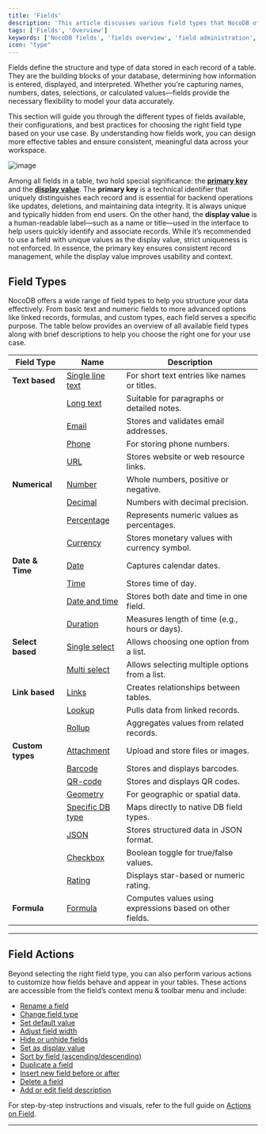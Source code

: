 ```yaml
---
title: 'Fields'
description: 'This article discusses various field types that NocoDB offers.'
tags: ['Fields', 'Overview']
keywords: ['NocoDB fields', 'fields overview', 'field administration', 'field organization']
icon: "type"
---
```


Fields define the structure and type of data stored in each record of a table. They are the building blocks of your database, determining how information is entered, displayed, and interpreted. Whether you're capturing names, numbers, dates, selections, or calculated values—fields provide the necessary flexibility to model your data accurately.

This section will guide you through the different types of fields available, their configurations, and best practices for choosing the right field type based on your use case. By understanding how fields work, you can design more effective tables and ensure consistent, meaningful data across your workspace.

![image](/img/v2/fields/fields-intro.png)

Among all fields in a table, two hold special significance: the **[primary key](/docs/product-docs/fields/primary-key)** and the **[display value](/docs/product-docs/fields/display-value)**. The **primary key** is a technical identifier that uniquely distinguishes each record and is essential for backend operations like updates, deletions, and maintaining data integrity. It is always unique and typically hidden from end users. On the other hand, the **display value** is a human-readable label—such as a name or title—used in the interface to help users quickly identify and associate records. While it’s recommended to use a field with unique values as the display value, strict uniqueness is not enforced. In essence, the primary key ensures consistent record management, while the display value improves usability and context.



## Field Types

NocoDB offers a wide range of field types to help you structure your data effectively. From basic text and numeric fields to more advanced options like linked records, formulas, and custom types, each field serves a specific purpose. The table below provides an overview of all available field types along with brief descriptions to help you choose the right one for your use case.


| Field Type       | Name                                                                                                      | Description                                              |
|------------------|-----------------------------------------------------------------------------------------------------------|----------------------------------------------------------|
| **Text based**   | [Single line text](https://nocodb.com/docs/product-docs/fields/field-types/text-based/single-line-text)   | For short text entries like names or titles.             |
|                  | [Long text](https://nocodb.com/docs/product-docs/fields/field-types/text-based/long-text)                 | Suitable for paragraphs or detailed notes.               |
|                  | [Email](https://nocodb.com/docs/product-docs/fields/field-types/text-based/email)                         | Stores and validates email addresses.                    |
|                  | [Phone](https://nocodb.com/docs/product-docs/fields/field-types/text-based/phonenumber)                   | For storing phone numbers.                               |
|                  | [URL](https://nocodb.com/docs/product-docs/fields/field-types/text-based/url)                             | Stores website or web resource links.                    |
| **Numerical**    | [Number](https://nocodb.com/docs/product-docs/fields/field-types/numerical/number)                        | Whole numbers, positive or negative.                     |
|                  | [Decimal](https://nocodb.com/docs/product-docs/fields/field-types/numerical/decimal)                      | Numbers with decimal precision.                          |
|                  | [Percentage](https://nocodb.com/docs/product-docs/fields/field-types/numerical/percent)                   | Represents numeric values as percentages.                |
|                  | [Currency](https://nocodb.com/docs/product-docs/fields/field-types/numerical/currency)                    | Stores monetary values with currency symbol.             |
| **Date & Time**  | [Date](https://nocodb.com/docs/product-docs/fields/field-types/date-time-based/date)                      | Captures calendar dates.                                 |
|                  | [Time](https://nocodb.com/docs/product-docs/fields/field-types/date-time-based/time)                      | Stores time of day.                                      |
|                  | [Date and time](https://nocodb.com/docs/product-docs/fields/field-types/date-time-based/date-time)        | Stores both date and time in one field.                  |
|                  | [Duration](https://nocodb.com/docs/product-docs/fields/field-types/date-time-based/duration)              | Measures length of time (e.g., hours or days).           |
| **Select based** | [Single select](https://nocodb.com/docs/product-docs/fields/field-types/select-based/single-select)       | Allows choosing one option from a list.                  |
|                  | [Multi select](https://nocodb.com/docs/product-docs/fields/field-types/select-based/multi-select)         | Allows selecting multiple options from a list.           |
| **Link based**   | [Links](https://nocodb.com/docs/product-docs/fields/field-types/links-based/links)                        | Creates relationships between tables.                    |
|                  | [Lookup](https://nocodb.com/docs/product-docs/fields/field-types/links-based/lookup)                      | Pulls data from linked records.                          |
|                  | [Rollup](https://nocodb.com/docs/product-docs/fields/field-types/links-based/rollup)                      | Aggregates values from related records.                  |
| **Custom types** | [Attachment](https://nocodb.com/docs/product-docs/fields/field-types/custom-types/attachment)             | Upload and store files or images.                        |
|                  | [Barcode](https://nocodb.com/docs/product-docs/fields/field-types/custom-types/barcode)                   | Stores and displays barcodes.                            |
|                  | [QR-code](https://nocodb.com/docs/product-docs/fields/field-types/custom-types/QR-code)                   | Stores and displays QR codes.                            |
|                  | [Geometry](https://nocodb.com/docs/product-docs/fields/field-types/custom-types/geometry)                 | For geographic or spatial data.                          |
|                  | [Specific DB type](https://nocodb.com/docs/product-docs/fields/field-types/custom-types/specific-db-type) | Maps directly to native DB field types.                  |
|                  | [JSON](https://nocodb.com/docs/product-docs/fields/field-types/custom-types/json)                         | Stores structured data in JSON format.                   |
|                  | [Checkbox](https://nocodb.com/docs/product-docs/fields/field-types/custom-types/checkbox)                 | Boolean toggle for true/false values.                    |
|                  | [Rating](https://nocodb.com/docs/product-docs/fields/field-types/custom-types/rating)                     | Displays star-based or numeric rating.                   |
| **Formula**      | [Formula](https://nocodb.com/docs/product-docs/fields/field-types/formula/formula)                        | Computes values using expressions based on other fields. |

---

## Field Actions

Beyond selecting the right field type, you can also perform various actions to customize how fields behave and appear in your tables. These actions are accessible from the field’s context menu & toolbar menu and include:

* [Rename a field](/docs/product-docs/fields/actions-on-field#rename-field)
* [Change field type](/docs/product-docs/fields/actions-on-field#change-field-type)
* [Set default value](/docs/product-docs/fields/actions-on-field#change-default-value)
* [Adjust field width](/docs/product-docs/fields/actions-on-field#change-field-width)
* [Hide or unhide fields](/docs/product-docs/fields/actions-on-field#hide-field)
* [Set as display value](/docs/product-docs/fields/actions-on-field#set-as-display-value)
* [Sort by field (ascending/descending)](/docs/product-docs/fields/actions-on-field#sort-ascending)
* [Duplicate a field](/docs/product-docs/fields/actions-on-field#duplicate-field)
* [Insert new field before or after](/docs/product-docs/fields/actions-on-field#insert-before-a-field)
* [Delete a field](/docs/product-docs/fields/actions-on-field#delete-field)
* [Add or edit field description](/docs/product-docs/fields/actions-on-field#add--edit-field-description)

For step-by-step instructions and visuals, refer to the full guide on [Actions on Field](/docs/product-docs/fields/actions-on-field).

---

